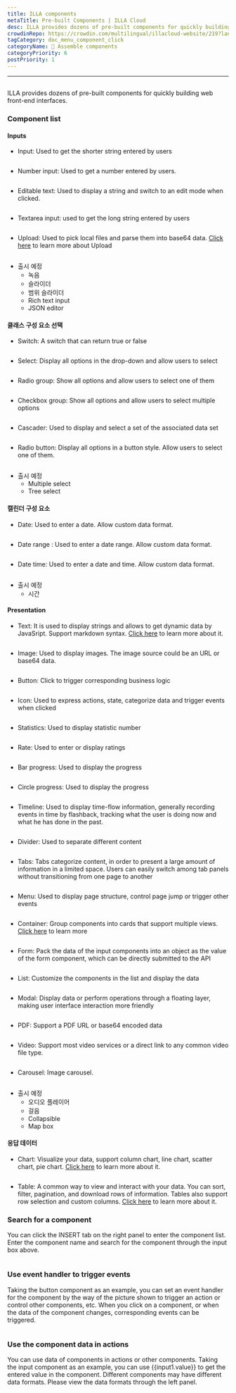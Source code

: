 ```yaml
---
title: ILLA components
metaTitle: Pre-built Components | ILLA Cloud
desc: ILLA provides dozens of pre-built components for quickly building web front-end interfaces
crowdinRepo: https://crowdin.com/multilingual/illacloud-website/219?languages=en&filter=basic&value=0
tagCategory: doc_menu_component_click
categoryName: 🧬 Assemble components
categoryPriority: 6
postPriority: 1
---
```


* * *

## <h2 hidden>ILLA components</h2>

ILLA provides dozens of pre-built components for quickly building web front-end interfaces.

### Component list

#### Inputs

-   Input: Used to get the shorter string entered by users

<img
  src='https://cdn.illacloud.com/official-website/img/docs/assemble/illa_components.png'
  alt=""
/>

-   Number input: Used to get a number entered by users.

<img
  src='https://cdn.illacloud.com/official-website/img/docs/assemble/illa_components(1).png'
  alt=""
/>

-   Editable text: Used to display a string and switch to an edit mode when clicked.

<img
  src='https://cdn.illacloud.com/official-website/img/docs/assemble/illa_components(2).png'
  alt=""
/>

-   Textarea input: used to get the long string entered by users

<img
  src='https://cdn.illacloud.com/official-website/img/docs/assemble/illa_components(3).png'
  alt=""
/>

-   Upload: Used to pick local files and parse them into base64 data. [Click here](https://www.illacloud.com/en-US/docs/upload) to learn more about Upload

<img
  src='https://cdn.illacloud.com/official-website/img/docs/assemble/illa_components(4).png'
  alt=""
/>

-   출시 예정
    -   녹음
    -   슬라이더
    -   범위 슬라이더
    -   Rich text input
    -   JSON editor

#### 클래스 구성 요소 선택

-   Switch: A switch that can return true or false

<img
  src='https://cdn.illacloud.com/official-website/img/docs/assemble/illa_components(5).png'
  alt=""
/>

-   Select: Display all options in the drop-down and allow users to select

<img
  src='https://cdn.illacloud.com/official-website/img/docs/assemble/illa_components(6).png'
  alt=""
/>

-   Radio group: Show all options and allow users to select one of them

<img
  src='https://cdn.illacloud.com/official-website/img/docs/assemble/illa_components(7).png'
  alt=""
/>

-   Checkbox group: Show all options and allow users to select multiple options

<img
  src='https://cdn.illacloud.com/official-website/img/docs/assemble/illa_components(8).png'
  alt=""
/>

-   Cascader: Used to display and select a set of the associated data set

<img
  src='https://cdn.illacloud.com/official-website/img/docs/assemble/illa_components(9).png'
  alt=""
/>

-   Radio button: Display all options in a button style. Allow users to select one of them.

<img
  src='https://cdn.illacloud.com/official-website/img/docs/assemble/illa_components(10).png'
  alt=""
/>

-   출시 예정
    -   Multiple select
    -   Tree select

#### 캘린더 구성 요소

-   Date: Used to enter a date. Allow custom data format.

<img
  src='https://cdn.illacloud.com/official-website/img/docs/assemble/illa_components(11).png'
  alt=""
/>

-   Date range : Used to enter a date range. Allow custom data format.

<img
  src='https://cdn.illacloud.com/official-website/img/docs/assemble/illa_components(12).png'
  alt=""
/>

-   Date time: Used to enter a date and time. Allow custom data format.

<img
  src='https://cdn.illacloud.com/official-website/img/docs/assemble/illa_components(13).png'
  alt=""
/>

-   출시 예정
    -   시간

#### Presentation

-   Text: It is used to display strings and allows to get dynamic data by JavaSript. Support markdown syntax. [Click here](https://www.illacloud.com/en-US/docs/text) to learn more about it.

<img
  src='https://cdn.illacloud.com/official-website/img/docs/assemble/illa_components(14).png'
  alt=""
/>

-   Image: Used to display images. The image source could be an URL or base64 data.

<img
  src='https://cdn.illacloud.com/official-website/img/docs/assemble/illa_components(15).png'
  alt=""
/>

-   Button: Click to trigger corresponding business logic

<img
  src='https://cdn.illacloud.com/official-website/img/docs/assemble/illa_components(16).png'
  alt=""
/>

-   Icon: Used to express actions, state, categorize data and trigger events when clicked

<img
  src='https://cdn.illacloud.com/official-website/img/docs/assemble/illa_components(17).png'
  alt=""
/>

-   Statistics: Used to display statistic number

<img
  src='https://cdn.illacloud.com/official-website/img/docs/assemble/illa_components(18).png'
  alt=""
/>

-   Rate: Used to enter or display ratings

<img
  src='https://cdn.illacloud.com/official-website/img/docs/assemble/illa_components(19).png'
  alt=""
/>

-   Bar progress: Used to display the progress

<img
  src='https://cdn.illacloud.com/official-website/img/docs/assemble/illa_components(20).png'
  alt=""
/>

-   Circle progress: Used to display the progress

<img
  src='https://cdn.illacloud.com/official-website/img/docs/assemble/illa_components(21).png'
  alt=""
/>

-   Timeline: Used to display time-flow information, generally recording events in time by flashback, tracking what the user is doing now and what he has done in the past.

<img
  src='https://cdn.illacloud.com/official-website/img/docs/assemble/illa_components(22).png'
  alt=""
/>

-   Divider: Used to separate different content

<img
  src='https://cdn.illacloud.com/official-website/img/docs/assemble/illa_components(23).png'
  alt=""
/>

-   Tabs: Tabs categorize content, in order to present a large amount of information in a limited space. Users can easily switch among tab panels without transitioning from one page to another

<img
  src='https://cdn.illacloud.com/official-website/img/docs/assemble/illa_components(24).png'
  alt=""
/>

-   Menu: Used to display page structure, control page jump or trigger other events

<img
  src='https://cdn.illacloud.com/official-website/img/docs/assemble/illa_components(25).png'
  alt=""
/>

-   Container: Group components into cards that support multiple views. [Click here](https://www.illacloud.com/en-US/docs/container) to learn more

<img
  src='https://cdn.illacloud.com/official-website/img/docs/assemble/illa_components(26).png'
  alt=""
/>

-   Form: Pack the data of the input components into an object as the value of the form component, which can be directly submitted to the API

<img
  src='https://cdn.illacloud.com/official-website/img/docs/assemble/illa_components(27).png'
  alt=""
/>

-   List: Customize the components in the list and display the data

<img
  src='https://cdn.illacloud.com/official-website/img/docs/assemble/illa_components(28).png'
  alt=""
/>

-   Modal: Display data or perform operations through a floating layer, making user interface interaction more friendly

<img
  src='https://cdn.illacloud.com/official-website/img/docs/assemble/illa_components(29).png'
  alt=""
/>

-   PDF: Support a PDF URL or base64 encoded data

<img
  src='https://cdn.illacloud.com/official-website/img/docs/assemble/illa_components(30).png'
  alt=""
/>

-   Video: Support most video services or a direct link to any common video file type.

<img
  src='https://cdn.illacloud.com/official-website/img/docs/assemble/illa_components(31).png'
  alt=""
/>

-   Carousel: Image carousel.

<img
  src='https://cdn.illacloud.com/official-website/img/docs/assemble/illa_components(32).png'
  alt=""
/>

-   출시 예정
    -   오디오 플레이어
    -   걸음
    -   Collapsible
    -   Map box

#### 응답 데이터

-   Chart: Visualize your data, support column chart, line chart, scatter chart, pie chart. [Click here](https://www.illacloud.com/en-US/docs/chart) to learn more about it.

<img
  src='https://cdn.illacloud.com/official-website/img/docs/assemble/illa_components(33).png'
  alt=""
/>

-   Table: A common way to view and interact with your data. You can sort, filter, pagination, and download rows of information. Tables also support row selection and custom columns. [Click here]([https://www.illacloud.com/en-US/docs/table](https://www.illacloud.com/en-US/docs/table)) to learn more about it.

### Search for a component

You can click the INSERT tab on the right panel to enter the component list. Enter the component name and search for the component through the input box above.

<img
  src='https://cdn.illacloud.com/official-website/img/docs/assemble/illa_components(34).png'
  alt=""
/>

### Use event handler to trigger events

Taking the button component as an example, you can set an event handler for the component by the way of the picture shown to trigger an action or control other components, etc. When you click on a component, or when the data of the component changes, corresponding events can be triggered.

<img
  src='https://cdn.illacloud.com/official-website/img/docs/assemble/illa_components(35).png'
  alt=""
/>

### Use the component data in actions

You can use data of components in actions or other components. Taking the input component as an example, you can use {{input1.value}} to get the entered value in the component. Different components may have different data formats. Please view the data formats through the left panel.

<img
  src='https://cdn.illacloud.com/official-website/img/docs/assemble/illa_components(36).png'
  alt=""
/>
